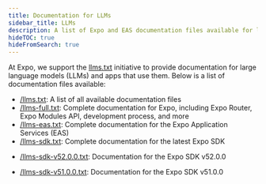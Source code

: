 ```yaml
---
title: Documentation for LLMs
sidebar_title: LLMs
description: A list of Expo and EAS documentation files available for large language models (LLMs) and apps that use them.
hideTOC: true
hideFromSearch: true
---
```



At Expo, we support the [llms.txt](https://llmstxt.org/) initiative to provide documentation for large language models (LLMs) and apps that use them. Below is a list of documentation files available:

- [/llms.txt](/llms.txt): A list of all available documentation files
- [/llms-full.txt](/llms-full.txt): Complete documentation for Expo, including Expo Router, Expo Modules API, development process, and more
- [/llms-eas.txt](/llms-eas.txt): Complete documentation for the Expo Application Services (EAS)
- [/llms-sdk.txt](/llms-sdk.txt): Complete documentation for the latest Expo SDK

<Collapsible summary="Looking for deprecated Expo SDK versions?">

- [/llms-sdk-v52.0.0.txt](/llms-sdk-v52.0.0.txt): Documentation for the Expo SDK v52.0.0

- [/llms-sdk-v51.0.0.txt](/llms-sdk-v51.0.0.txt): Documentation for the Expo SDK v51.0.0

</Collapsible>
